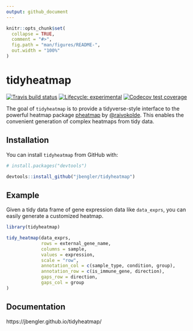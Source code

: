 ```yaml
---
output: github_document
---
```


<!-- README.md is generated from README.Rmd. Please edit that file -->

```r
knitr::opts_chunk$set(
  collapse = TRUE,
  comment = "#>",
  fig.path = "man/figures/README-",
  out.width = "100%"
)
```

# tidyheatmap

<!-- badges: start -->
[![Travis build status](https://travis-ci.org/jbengler/tidyheatmap.svg?branch=master)](https://travis-ci.org/jbengler/tidyheatmap)
[![Lifecycle: experimental](https://img.shields.io/badge/lifecycle-experimental-orange.svg)](https://www.tidyverse.org/lifecycle/#experimental)
[![Codecov test coverage](https://codecov.io/gh/jbengler/tidyheatmap/branch/master/graph/badge.svg)](https://codecov.io/gh/jbengler/tidyheatmap?branch=master)
<!-- badges: end -->

The goal of `tidyheatmap` is to provide a tidyverse-style interface to the powerful heatmap package [pheatmap](https://github.com/raivokolde/pheatmap) by [\@raivokolde](https://github.com/raivokolde). This enables the convenient generation of complex heatmaps from tidy data.

## Installation

You can install `tidyheatmap` from GitHub with:

```r
# install.packages("devtools")

devtools::install_github("jbengler/tidyheatmap")
```

## Example

Given a tidy data frame of gene expression data like `data_exprs`, you can easily generate a customized heatmap.

```r
library(tidyheatmap)

tidy_heatmap(data_exprs,
             rows = external_gene_name,
             columns = sample,
             values = expression,
             scale = "row",
             annotation_col = c(sample_type, condition, group),
             annotation_row = c(is_immune_gene, direction),
             gaps_row = direction,
             gaps_col = group
)
```

## Documentation

https://jbengler.github.io/tidyheatmap/


